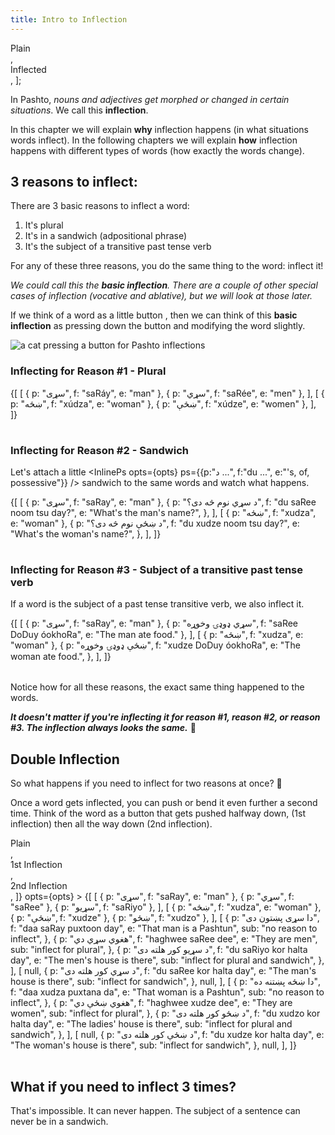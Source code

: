 ---
title: Intro to Inflection
---


<VideoPlayer src="https://www.youtube.com/watch?v=ZUC13KzhPc0" />

  <div className="d-flex flex-row flex-align-items-center">
    <div className="mr-2">
      <InlineInflectionButton />
    </div>
    <div className="align-self-center">Plain</div>
  </div>,
  <div className="d-flex flex-row flex-align-items-center">
    <div className="mr-2">
      <InlineInflectionButton inflection={1} />
    </div>
    <div className="align-self-center">Inflected</div>
  </div>,
];

In Pashto, _nouns and adjectives get morphed or changed in certain situations_. We call this **inflection**.

In this chapter we will explain **why** inflection happens (in what situations words inflect). In the following chapters we will explain **how** inflection happens with different types of words (how exactly the words change).

## 3 reasons to inflect:

There are 3 basic reasons to inflect a word:

1. It's plural
2. It's in a sandwich (adpositional phrase)
3. It's the subject of a transitive past tense verb

For any of these three reasons, you do the same thing to the word: inflect it!

_We could call this the **basic inflection**. There are a couple of other special cases of inflection (<Link to="/inflection/vocative">vocative</Link> and <Link to="/inflection/ablative">ablative</Link>), but we will look at those later._

If we think of a word as a little button <InlineInflectionButton />, then we can think of this **basic inflection** as pressing down the button <InlineInflectionButton inflection={1} /> and modifying the word slightly.

<div className="text-center mb-3">
  <img
    src={catInflectionGif}
    alt="a cat pressing a button for Pashto inflections"
    className="img-fluid"
  />
</div>

### Inflecting for Reason #1 - Plural

<Table headRow={singleInflectionHeadRow} opts={opts}>
  {[
    [
      { p: "سړی", f: "saRáy", e: "man" },
      { p: "سړي", f: "saRée", e: "men" },
    ],
    [
      { p: "ښځه", f: "xúdza", e: "woman" },
      { p: "ښځې", f: "xúdze", e: "women" },
    ],
  ]}
</Table>

### Inflecting for Reason #2 - Sandwich

Let's attach a little <InlinePs opts={opts} ps={{p:"د ...", f:"du ...", e:"'s, of, possessive"}} /> sandwich to the same words and watch what happens.

<Table headRow={singleInflectionHeadRow} opts={opts}>
  {[
    [
      { p: "سړی", f: "saRay", e: "man" },
      {
        p: "د سړي نوم څه دی؟",
        f: "du saRee noom tsu day?",
        e: "What's the man's name?",
      },
    ],
    [
      { p: "ښځه", f: "xudza", e: "woman" },
      {
        p: "د ښځې نوم څه دی؟",
        f: "du xudze noom tsu day?",
        e: "What's the woman's name?",
      },
    ],
  ]}
</Table>

### Inflecting for Reason #3 - Subject of a transitive past tense verb

If a word is the subject of a past tense transitive verb, we also inflect it.

<Table headRow={singleInflectionHeadRow} opts={opts}>
  {[
    [
      { p: "سړی", f: "saRay", e: "man" },
      { p: "سړي ډوډۍ وخوړه", f: "saRee DoDuy óokhoRa", e: "The man ate food." },
    ],
    [
      { p: "ښځه", f: "xudza", e: "woman" },
      {
        p: "ښځې ډوډۍ وخوړه",
        f: "xudze DoDuy óokhoRa",
        e: "The woman ate food.",
      },
    ],
  ]}
</Table>

Notice how for all these reasons, the exact same thing happened to the words.

**_It doesn't matter if you're inflecting it for reason #1, reason #2, or reason #3. The inflection always looks the same._** 🤯

## Double Inflection

So what happens if you need to inflect for two reasons at once? 🤔

Once a word gets inflected, you can push or bend it even further a second time. Think of the word as a button that gets pushed halfway down, <InlineInflectionButton inflection={1} /> (1st inflection) then all the way down <InlineInflectionButton inflection={2} /> (2nd inflection).

<Table
  wide
  headRow={[
    <div className="d-flex flex-row flex-align-items-center">
      <div className="mr-2">
        <InlineInflectionButton />
      </div>
      <div className="align-self-center">Plain</div>
    </div>,
    <div className="d-flex flex-row flex-align-items-center">
      <div className="mr-2">
        <InlineInflectionButton inflection={1} />
      </div>
      <div className="align-self-center">1st Inflection</div>
    </div>,
    <div className="d-flex flex-row flex-align-items-center">
      <div className="mr-2">
        <InlineInflectionButton inflection={2} />
      </div>
      <div className="align-self-center">2nd Inflection</div>
    </div>,
  ]}
  opts={opts}
>
  {[
    [
      { p: "سړی", f: "saRay", e: "man" },
      { p: "سړي", f: "saRee" },
      { p: "سړیو", f: "saRiyo" },
    ],
    [
      { p: "ښځه", f: "xudza", e: "woman" },
      { p: "ښځې", f: "xudze" },
      { p: "ښځو", f: "xudzo" },
    ],
    [
      {
        p: "دا سړی پښتون دی",
        f: "daa saRay puxtoon day",
        e: "That man is a Pashtun",
        sub: "no reason to inflect",
      },
      {
        p: "هغوي سړي دي",
        f: "haghwee saRee dee",
        e: "They are men",
        sub: "inflect for plural",
      },
      {
        p: "د سړیو کور هلته دی",
        f: "du saRiyo kor halta day",
        e: "The men's house is there",
        sub: "inflect for plural and sandwich",
      },
    ],
    [
      null,
      {
        p: "د سړي کور هلته دی",
        f: "du saRee kor halta day",
        e: "The man's house is there",
        sub: "inflect for sandwich",
      },
      null,
    ],
    [
      {
        p: "دا ښځه پښتنه ده",
        f: "daa xudza puxtana da",
        e: "That woman is a Pashtun",
        sub: "no reason to inflect",
      },
      {
        p: "هغوي ښځې دي",
        f: "haghwee xudze dee",
        e: "They are women",
        sub: "inflect for plural",
      },
      {
        p: "د ښځو کور هلته دی",
        f: "du xudzo kor halta day",
        e: "The ladies' house is there",
        sub: "inflect for plural and sandwich",
      },
    ],
    [
      null,
      {
        p: "د ښځې کور هلته دی",
        f: "du xudze kor halta day",
        e: "The woman's house is there",
        sub: "inflect for sandwich",
      },
      null,
    ],
  ]}
</Table>

## What if you need to inflect 3 times?

That's impossible. It can never happen. The subject of a sentence can never be in a sandwich.

